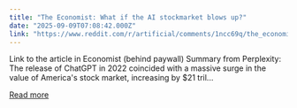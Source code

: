 ```yaml
---
title: "The Economist: What if the AI stockmarket blows up?"
date: "2025-09-09T07:08:42.000Z"
link: "https://www.reddit.com/r/artificial/comments/1ncc69q/the_economist_what_if_the_ai_stockmarket_blows_up/"
---
```


Link to the article in Economist (behind paywall) Summary from Perplexity:
 The release of ChatGPT in 2022 coincided with a massive surge in the value of America's stock market, increasing by $21 tril...

[Read more](https://www.reddit.com/r/artificial/comments/1ncc69q/the_economist_what_if_the_ai_stockmarket_blows_up/)
